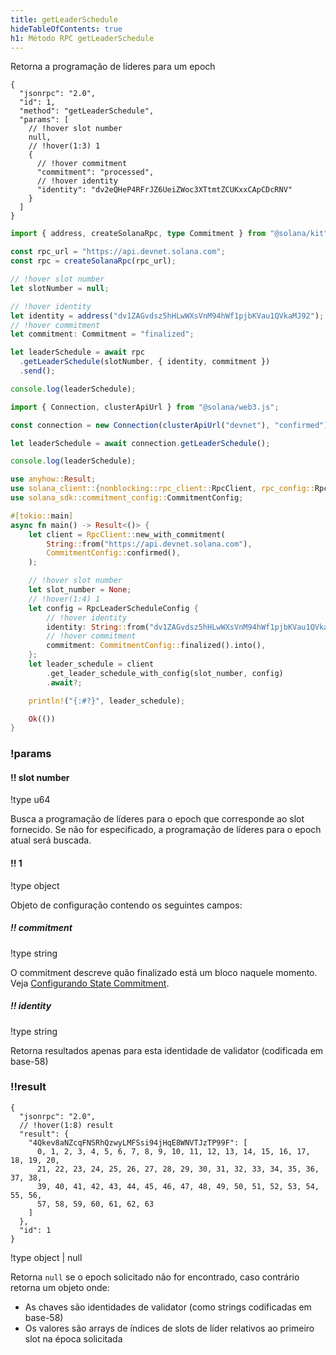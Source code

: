 ```yaml
---
title: getLeaderSchedule
hideTableOfContents: true
h1: Método RPC getLeaderSchedule
---
```


Retorna a programação de líderes para um epoch

<APIMethod>

```jsonc !!request curl
{
  "jsonrpc": "2.0",
  "id": 1,
  "method": "getLeaderSchedule",
  "params": [
    // !hover slot number
    null,
    // !hover(1:3) 1
    {
      // !hover commitment
      "commitment": "processed",
      // !hover identity
      "identity": "dv2eQHeP4RFrJZ6UeiZWoc3XTtmtZCUKxxCApCDcRNV"
    }
  ]
}
```

```ts !!request title="Kit"
import { address, createSolanaRpc, type Commitment } from "@solana/kit";

const rpc_url = "https://api.devnet.solana.com";
const rpc = createSolanaRpc(rpc_url);

// !hover slot number
let slotNumber = null;

// !hover identity
let identity = address("dv1ZAGvdsz5hHLwWXsVnM94hWf1pjbKVau1QVkaMJ92");
// !hover commitment
let commitment: Commitment = "finalized";

let leaderSchedule = await rpc
  .getLeaderSchedule(slotNumber, { identity, commitment })
  .send();

console.log(leaderSchedule);
```

```ts !!request title="web3.js"
import { Connection, clusterApiUrl } from "@solana/web3.js";

const connection = new Connection(clusterApiUrl("devnet"), "confirmed");

let leaderSchedule = await connection.getLeaderSchedule();

console.log(leaderSchedule);
```

```rs !!request title="Rust"
use anyhow::Result;
use solana_client::{nonblocking::rpc_client::RpcClient, rpc_config::RpcLeaderScheduleConfig};
use solana_sdk::commitment_config::CommitmentConfig;

#[tokio::main]
async fn main() -> Result<()> {
    let client = RpcClient::new_with_commitment(
        String::from("https://api.devnet.solana.com"),
        CommitmentConfig::confirmed(),
    );

    // !hover slot number
    let slot_number = None;
    // !hover(1:4) 1
    let config = RpcLeaderScheduleConfig {
        // !hover identity
        identity: String::from("dv1ZAGvdsz5hHLwWXsVnM94hWf1pjbKVau1QVkaMJ92").into(),
        // !hover commitment
        commitment: CommitmentConfig::finalized().into(),
    };
    let leader_schedule = client
        .get_leader_schedule_with_config(slot_number, config)
        .await?;

    println!("{:#?}", leader_schedule);

    Ok(())
}
```

### !params

#### !! slot number

!type u64

Busca a programação de líderes para o epoch que corresponde ao slot fornecido.
Se não for especificado, a programação de líderes para o epoch atual será
buscada.

#### !! 1

!type object

Objeto de configuração contendo os seguintes campos:

##### !! commitment

!type string

O commitment descreve quão finalizado está um bloco naquele momento. Veja
[Configurando State Commitment](/docs/rpc#configuring-state-commitment).

##### !! identity

!type string

Retorna resultados apenas para esta identidade de validator (codificada em
base-58)

### !!result

```jsonc !response
{
  "jsonrpc": "2.0",
  // !hover(1:8) result
  "result": {
    "4Qkev8aNZcqFNSRhQzwyLMFSsi94jHqE8WNVTJzTP99F": [
      0, 1, 2, 3, 4, 5, 6, 7, 8, 9, 10, 11, 12, 13, 14, 15, 16, 17, 18, 19, 20,
      21, 22, 23, 24, 25, 26, 27, 28, 29, 30, 31, 32, 33, 34, 35, 36, 37, 38,
      39, 40, 41, 42, 43, 44, 45, 46, 47, 48, 49, 50, 51, 52, 53, 54, 55, 56,
      57, 58, 59, 60, 61, 62, 63
    ]
  },
  "id": 1
}
```

!type object | null

Retorna `null` se o epoch solicitado não for encontrado, caso contrário retorna
um objeto onde:

- As chaves são identidades de validator (como strings codificadas em base-58)
- Os valores são arrays de índices de slots de líder relativos ao primeiro slot
  na época solicitada

</APIMethod>
